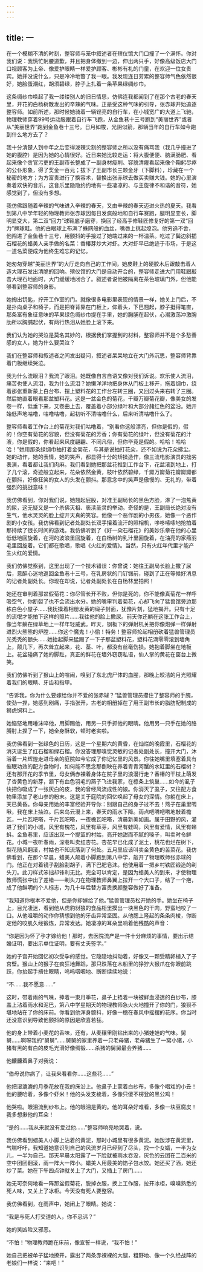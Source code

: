 ```yaml
---
---
---
```

title: 一
---




在一个模糊不清的时刻，整容师与笼中叙述者在殡仪馆大门口撞了一个满怀。你对我们说：我慌忙躬腰道歉，并且把身体撤到一边，伸出两只手，好像高级饭店大门口视顾客为上帝、像爱护眼睛一样爱护顾客、彬彬有礼的门童，在欢迎一位女贵宾。她并没说什么，只是冷冷地瞥了我一眼。我发现连日劳累的整容师气色依然很好，她脸蛋潮红，胡须碧绿，脖子上扎着一条苹果绿绸纱巾。

这条绸纱巾唤起了我一缕缕别人的旧日情思，仿佛连我都闻到了在那个古老的春天里，开花的白杨树散发出的辛辣的气味。正是受这种气味的引导，张赤球开始追逐整容师。如前所述，那时候她骑着一辆锃亮的自行车，在小城宽广的大道上飞驰，物理教师穿着99号运动服跟着自行车飞跑，从金鱼巷十三号跑到“美丽世界”或者从“美丽世界”跑到金鱼巷十三号。日月如梭，光阴似箭，那辆当年的自行车如今跑到什么地方去了？

我十分清楚人到中年之后变得泼辣尖刻的整容师之所以没有痛骂我（我几乎撞进了她的腹腔）是因为她的心情很好。近日来她比较走运：将大腹便便、脑满肠肥、看起来像个贪官污吏的王副市长整成了一副身材瘦削、容貌清癯看起来像个鞠躬尽瘁的公仆形象，得了奖金一百元；拔下了王副市长三颗金牙（下脚料），珍藏在一个秘密的地方；为方富贵进行了换容术，替换出张赤球去做买卖赚大钱。她的心里演奏着欢快的音乐，这音乐里隐隐约约地有一些凄凉的、与主旋律不和谐的音符，她感觉到了，但没有多想。

我仿佛跟随着辛辣的气味进入辛辣的春天，又由辛辣的春天迈进火热的夏天。我看到第八中学年轻的物理教师张赤球因每日发疯般地和自行车赛跑，腿明显变长，脚明显变大，第二双“回力”球鞋底子磨穿，换回了经高手修鞋匠修复好的第一双“回力”牌球鞋。他的白眼球上布满了蛛网般的血丝，嘴唇上挑起燎泡。他穷追不舍，他闯进了金鱼巷十三号，用颤抖的手接过了她端过来的一杯温茶。吃过了鬓边斜插石榴花的蜡美人亲手做的名菜：香椿芽炒大对虾。大对虾早已绝迹于市场，于是这一道名菜便成为他终生难忘的记忆。

她匆匆穿越“美丽世界”的大厅走向自己的工作间，她皮鞋上的硬胶木后跟敲击着人造大理石发出清脆的回响。殡仪馆的大门是自动开合的，整容师走进大门用鞋跟敲击大理石地面时，大门缓缓地闭合了。叙述者说他被隔离在茶色玻璃门外，但他能够看到整容师的身影。

她掏出钥匙，拧开工作室的门。就像很多电影里表现的情景一样，她关上门后，不是扑向桌子和椅子，而是把脊背靠在门板上，仰着头，下巴翘起，脖子挺得笔直，那条富有象征意味的苹果绿色绸纱巾提在手里，她的胸脯在起伏，心潮激荡冲激胸肋所以胸脯起伏，有两行热泪从她脸上滚下来。

我们认为她的哭泣是莫名其妙的，根据我们掌握到的材料，整容师并不是个多愁善感的女人，她为什么要哭泣？

我们在整容师和叙述者之间发出疑问，叙述者呆呆地立在大门外沉思，整容师背靠着门板继续哭泣。

我为什么流眼泪？我流了眼泪。她既像自言自语又像对我们诉说。欢乐使人流泪，痛苦也使人流泪，我为什么流泪？她懒洋洋地把身体从门板上移开，拖着绸巾，绕着那张重新蒙上白台布、摆上塑料花的工作台左转三圈，又回过头来右转了三圈。然后她直着眼看那盆塑料花。这是一盆金色的菊花，千瓣万瓣菊花瓣，像美女的发卷一样，低垂下来，又卷曲上去，覆盖着小部分绿叶和大部分赭红色的盆沿。她开始低声地咕噜，咕噜咕噜，起初听不清咕噜什么，后来听清咕噜什么了。

整容师看着工作台上的菊花对我们咕噜着，“别看你这般漂亮，但你是假的，假的！你空有菊花的容貌，但没有菊花的芳香；你有菊花的绿叶，但没有菊花的汁液，你是假的，你看起来风度翩翩、不同凡俗，但你毕竟是假的。哈哈！哈哈哈！”她用那条绿绸巾抽打着金菊花，与其是说抽打花朵，还不如说为花朵拂尘。她的动作，她的表情，她的笑声，都显得十分的矫揉造作，像三流电影演员的拙劣表演，看着都让我们肉麻。我们看到她把那盆花推到工作台下，花盆滚到地上，打了几个滚，奇迹般立起来，花朵依然金黄，枝叶依然碧绿，千瓣万瓣菊花瓣瓣瓣都在颤抖，好像狂笑的女人的头发在颤抖。那意念中的笑声是傲慢的、无礼的，带着强烈的挑战意味！

我仿佛看到，你对我们说，她翘起屁股，对准王副局长的黑色方脸，淋了一泡焦黄的尿，这无疑又是一个杀佛灭祖、亵渎圣灵的举动。奇怪的是，王副局长绝对没有生气，他水灵灵的脸上绽开天真的笑容。他像一个恶作剧的小男孩，她像一个恶作剧的小女孩。我仿佛看到记者处副处长双手攥着流汗的照相机，哆哆嗦嗦地抢拍着那持续了很长时间的游戏。我仿佛听到了《好一朵石榴花》的美妙乐章在他的心里低低地回旋着，在河的波浪里回旋着，在白杨树的乳汁里回旋着，在油亮的家燕羽毛里回旋着。它们都在歌唱，歌唱《火红的爱情》。当然，只有火红年代里才能产生火红的爱情。

我们仿佛觉察到，这里出现了一个技术错误：你曾说：她往王副局长脸上撒了尿后，意醉心迷地返回金鱼巷十三号，在乳房状的门钌铞前，碰到了正在等候好消息的记者处副处长。你现在却说，记者处副处长在白杨林里拍照！

她还在审判着那盆假菊花：你尽管长开不败，但你是死的，你不能像真菊花一样呼吸空气，你断裂了也不会流出水分。她的嘴审判着菊花，心却飞向了猛兽馆旁边那栋白色小屋子……我抚摸着相册发黄的缎子封面，犹豫片刻，猛地揭开。只有十足的流氓才能拍下这样的照片……我往他的脸上撒尿。前天你还躺在这张工作台上，像当年躺在绿草地上一样年轻威武。昨天，钢板下的弹射机关把你像炮弹一样弹射进烈火熊熊的炉膛……你这个魔鬼！小偷！特务！整容师抡起相册砍着猛兽管理员光秃秃的额头……她抬起脚来猛踢了一下子那盆塑料花，塑料花滴零零滚到墙角上，颠几下，再次耸立起来，花、茎、叶，都没有丝毫伤损。她抱着脚坐在地板上。花盆碰痛了她的脚趾，真正的鲜花在墙外窃窃私语，仙人掌的黄花在窗台上微笑。

我们仿佛听到了猴山上的喧闹，嗅到了东北虎尸体的血腥，那晚上皎洁的月光照耀着我们的眼睛、牙齿和指甲。

“告诉我，你为什么要嫁给你并不爱的张赤球？”猛兽管理员攥住了整容师的手腕，使劲一捏，她感到剧痛，手指张开，古老的相册掉在了用王副市长的脂肪配制成的狮虎饲料上。

她恼怒地用唾沫啐他，用脚踢他，用另一只手抓他的眼睛。他用另一只手在她的胳膊肘上捏了一下，她全身酥软，顿时老实啦。

我仿佛看到一张绿色的日历，这是一个星期六的黄昏，在灿烂的晚霞里，石榴花的消灭诞生了红石榴和绿石榴。你没答理那嗅觉灵敏的记者处副处长，撞开大门，沐浴着一片辉煌走进母亲的庭院如今它成了你记忆里的风景。你往她嘴里填塞着具有催眠功效的配方食物时，如何能不思念那倒映在养着青青河蟹的水缸里的石榴树？还有那开花的季节里，母女俩赤裸着身体在院子里的浪漫行走？香椿的干枝上萌发了杏黄色的新芽，颔下有血色羽毛的燕子飞进我家，在檩条上筑巢……如今的虱子快把你吸成了一张灰白的皮，我的曾经风流成性的娘。你消灭了虱子，又往配方食物里添加了老山参的粉末。这是关于庭院的回忆唤起了母女的深情。你躺在床上，天已黄昏。你母亲用她的丰富经验开导你：别跟自己的身子过不去！燕子在巢里啁啾，我在床上抽泣。后来乌云漫上来，春天的雨水下降。雨点吧嗒吧嗒地敲着檐瓦，一片瓦吧嗒，千片瓦吧嗒，一夜檐瓦吧嗒，清晨新美如画。属于田野的风，灌进了我们的小城，风里有槐花，风里有草芽，风里有蛙鸣，风里有爱情，风里有蝌蚪。金鱼巷里，应该出现一个提篮的村姑，亮开她甜而不腻的嗓子，叫卖时令鲜花。小城一夜听春雨，深巷叫卖红杏花。杏花早已化成了泥土，桃花也烂在树下，梨花随风翻滚，村姑也不知流落到了何处。五月里应该叫卖金黄色的苦菜花。我仿佛看到，在那个早晨，蜡美人颠着小脚跑到第八中学，敲开了物理教师张赤球的门。他正在对着镜子刮脸刮胡子，满下巴肥皂沫。他使用着一把乡村铁匠锻造的剃头刀。此刀样式笨拙却锋利无比。完全可以肯定，是因为蜡美人的到来，才使物理教师慌张中出了差错——剃头刀在物理教师鼻翼上拉开一个大口子，结了一个疤，成了他鲜明的个人标志，为几十年后替方富贵换颜整容做好了准备。

“我知道你根本不爱他，但是你却嫁给了他。”猛兽管理员松开她的手。她坐在椅子上，目光凄迷，看到他从虎豹豺狼的食品柜里摸出一块黑色的干肉，野蛮地咬了一口。从他咀嚼的动作你猜想到他的牙齿异常坚固。从他腮上隆起的条条肉棱，你断定他的咬肌久经锻炼，异常发达。她凄凉的耳朵里响着他残酷的声音：

“你是因为怀了孕才嫁给他！那时，去医院流产是一件十分麻烦的事情，要出示结婚证明，要出示单位证明，要有丈夫签字。”

她的子宫开始回忆初次受孕的感觉。它隐隐地抖动着，好像又一颗受精卵植入了子宫壁。猴山上的猴子在疯狂地舞蹈，那只跌落在木船里的狰狞大猴爪在你眼前跳跃，你抬起手捂住眼睛，呜呜咽咽地、断断续续地说：

“不……我不愿意……”

这时，带着雨的气味，捧着一束月季花，鼻子上捂着一块被鲜血浸透的白纱布，膝盖上沾着雨水和泥巴，第八中学星期天的物理教师急火火地撞开了你的门，狼狈不堪地站在了你的床前。你看到他浑身颤抖，好像一穗在春风中摇摆的花序。你当时还没意识到导致他颤抖的原因是欣喜若狂。

他的身上带着小麦花的香味，还有，从麦穰里刚钻出来的小猪娃娃的气味。舅舅……啊呀我的“舅舅”……舅舅的家里养着一只老母猪，老母猪生了一窝小猪，小猪有黑的有白的皮毛光滑好像绸锻……杀猪的舅舅最会养猪……

他齉齉着鼻子对我说：

“伯母说你病了，让我来看看你……这些花……”

他把湿漉漉的月季花放在我的床沿上。他鼻子上蒙着白纱布，多像个唱戏的小丑！他的腰哈着，多像个虾米！他的头发支棱着，多像只傻不楞登的黑公鸡！

他哭啦。眼泪流到纱布上。他的眼泪是黄的。他的耳朵好难看，多像一块豆腐皮！我多想揪他的耳朵！

“是的……我从来就没有爱过他……”整容师响亮地哭着，说。

我仿佛看到蜡美人小脚上沾着的黄泥，那时小城里有很多黄泥。她跋涉在黄泥里，气喘吁吁，我知道她意识到自己的风流岁月已经到了尽头，找一个女婿，一半为女儿，一半为自己。那天早晨太阳露了一下脸就被雨水吞没，灰色的云团在二百米的空中团团翻滚，雨一阵大一阵小。蜡美人用最美的馅子包水饺。她还买了酒，她还炒了菜。她在下午四点钟就关上了大门，又插上了房门……

她无可奈何地看一阵那盆假菊花，脱掉衣服，换上工作服，拉开冰柜，嗅嗅熟悉的死人味，又关上了冰柜。今天没有死人要整容。

我仿佛看到，在雨声中，她闭上了眼睛。她说：

“我是与死人打交道的人，你不忌讳？”

她的笑凶险又邪恶。

“不怕！”物理教师跪在床前，像宣誓一样说，“我不怕！”

她自己把被单子猛地撩开，露出了两条赤裸裸的大腿，粗野地、像一个久经战阵的老娘们一样说：“来吧！”